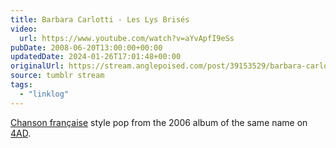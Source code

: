 ```yaml
---
title: Barbara Carlotti - Les Lys Brisés
video:
  url: https://www.youtube.com/watch?v=aYvApfI9eSs
pubDate: 2008-06-20T13:00:00+00:00
updatedDate: 2024-01-26T17:01:48+00:00
originalUrl: https://stream.anglepoised.com/post/39153529/barbara-carlotti-les-lys-bris%C3%A9s-chanson
source: tumblr stream
tags:
  - "linklog"
---
```


[Chanson française][1] style pop from the 2006 album of the same name on [4AD][2].

[1]: http://en.wikipedia.org/wiki/French_popular_music
[2]: http://www.4ad.com/
